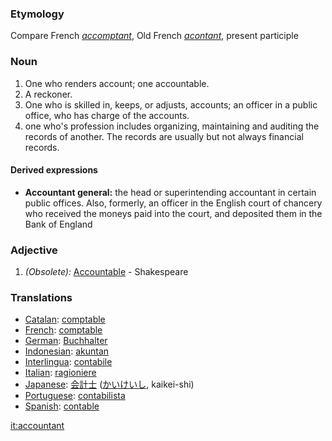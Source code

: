 ===Etymology===
Compare French ''[[accomptant]]'', Old French ''[[acontant]]'', present participle
===Noun===
#One who renders account; one accountable.
#A reckoner.
#One who is skilled in, keeps, or adjusts, accounts; an officer in a public office, who has charge of the accounts.
#one who's profession includes organizing, maintaining and auditing the records of another.  The records are usually but not always financial records.
====Derived expressions====
*'''Accountant general:''' the head or superintending accountant in certain public offices. Also, formerly, an officer in the English court of chancery who received the moneys paid into the court, and deposited them in the Bank of England
===Adjective===
#''(Obsolete):'' [[Accountable]] - Shakespeare

=== Translations ===
*[[Catalan]]: [[comptable]]
*[[French]]: [[comptable]]
*[[German]]: [[Buchhalter]]
*[[Indonesian]]: [[akuntan]]
*[[Interlingua]]: [[contabile]]
*[[Italian]]: [[ragioniere]]
*[[Japanese]]: [[会計士]] ([[かいけいし]], kaikei-shi)
*[[Portuguese]]: [[contabilista]]
*[[Spanish]]: [[contable]]

[[it:accountant]]